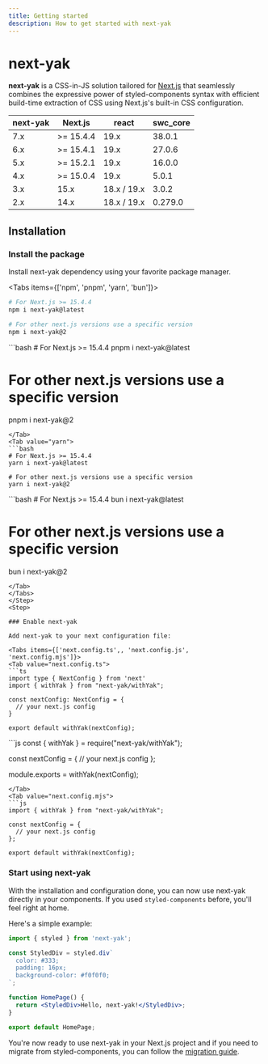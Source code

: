 ```yaml
---
title: Getting started
description: How to get started with next-yak
---
```



# next-yak

**next-yak** is a CSS-in-JS solution tailored for [Next.js](https://nextjs.org/) that seamlessly combines
the expressive power of styled-components syntax with efficient build-time extraction of CSS using
Next.js's built-in CSS configuration.

| next-yak         | Next.js         | react            | swc_core         |
|------------------|-----------------|------------------|------------------|
| 7.x              | >= 15.4.4       | 19.x             | 38.0.1           |
| 6.x              | >= 15.4.1       | 19.x             | 27.0.6           |
| 5.x              | >= 15.2.1       | 19.x             | 16.0.0           |
| 4.x              | >= 15.0.4       | 19.x             | 5.0.1            |
| 3.x              | 15.x            | 18.x / 19.x      | 3.0.2            |
| 2.x              | 14.x            | 18.x / 19.x      | 0.279.0          |

## Installation

<Steps>
<Step>

### Install the package

Install next-yak dependency using your favorite package manager.

<Tabs items={['npm', 'pnpm', 'yarn', 'bun']}>
<Tab value="npm">
```bash
# For Next.js >= 15.4.4
npm i next-yak@latest

# For other next.js versions use a specific version
npm i next-yak@2
```
</Tab>
<Tab value="pnpm">
```bash
# For Next.js >= 15.4.4
pnpm i next-yak@latest

# For other next.js versions use a specific version
pnpm i next-yak@2
```
</Tab>
<Tab value="yarn">
```bash
# For Next.js >= 15.4.4
yarn i next-yak@latest

# For other next.js versions use a specific version
yarn i next-yak@2
```
</Tab>
<Tab value="bun">
```bash
# For Next.js >= 15.4.4
bun i next-yak@latest

# For other next.js versions use a specific version
bun i next-yak@2
```
</Tab>
</Tabs>
</Step>
<Step>

### Enable next-yak

Add next-yak to your next configuration file:

<Tabs items={['next.config.ts',, 'next.config.js', 'next.config.mjs']}>
<Tab value="next.config.ts">
```ts
import type { NextConfig } from 'next'
import { withYak } from "next-yak/withYak";

const nextConfig: NextConfig = {
  // your next.js config
}

export default withYak(nextConfig);
```
</Tab>
<Tab value="next.config.js">
```js
const { withYak } = require("next-yak/withYak");

const nextConfig = {
  // your next.js config
};

module.exports = withYak(nextConfig);
```
</Tab>
<Tab value="next.config.mjs">
```js
import { withYak } from "next-yak/withYak";

const nextConfig = {
  // your next.js config
};

export default withYak(nextConfig);
```
</Tab>
</Tabs>
</Step>
<Step>

### Start using next-yak

With the installation and configuration done, you can now use next-yak directly in your components.
If you used `styled-components` before, you'll feel right at home.

Here's a simple example:


```jsx title="app/page.tsx"
import { styled } from 'next-yak';

const StyledDiv = styled.div`
  color: #333;
  padding: 16px;
  background-color: #f0f0f0;
`;

function HomePage() {
  return <StyledDiv>Hello, next-yak!</StyledDiv>;
}

export default HomePage;
```

You're now ready to use next-yak in your Next.js project and if you need to migrate from styled-components, you can follow the [migration guide](/docs/migration-from-styled-components).

</Step>

</Steps>
